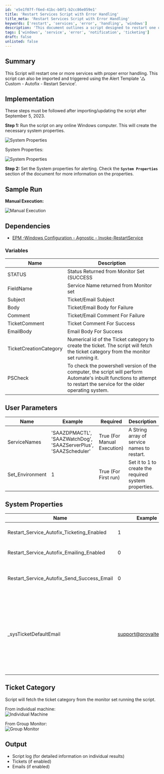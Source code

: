 ```yaml
---
id: 'e5e1f07f-f6ed-41bc-b0f1-b2cc86e059e1'
title: 'Restart Services Script with Error Handling'
title_meta: 'Restart Services Script with Error Handling'
keywords: ['restart', 'services', 'error', 'handling', 'windows']
description: 'This document outlines a script designed to restart one or more services on Windows machines with comprehensive error handling. It includes implementation steps, dependencies, user parameters, and system properties necessary for successful execution. The script can be triggered through a custom alert template for automated service management.'
tags: ['windows', 'service', 'error', 'notification', 'ticketing']
draft: false
unlisted: false
---
```

## Summary

This Script will restart one or more services with proper error handling. This script can also be imported and triggered using the Alert Template '△ Custom - Autofix - Restart Service'.

## Implementation

These steps must be followed after importing/updating the script after September 5, 2023.

**Step 1:** Run the script on any online Windows computer. This will create the necessary system properties.

![System Properties](../../../static/img/Service---Restart/image_1.png)

System Properties:

![System Properties](../../../static/img/Service---Restart/image_2.png)

**Step 2:** Set the System properties for alerting. Check the **`System Properties`** section of the document for more information on the properties.

## Sample Run

**Manual Execution:**

![Manual Execution](../../../static/img/Service---Restart/image_3.png)

## Dependencies

- [EPM -Windows Configuration - Agnostic - Invoke-RestartService](https://proval.itglue.com/DOC-5078775-11032222)

### Variables

| Name                     | Description                                                       |
|--------------------------|-------------------------------------------------------------------|
| STATUS                   | Status Returned from Monitor Set (SUCCESS|FAILED)                |
| FieldName                | Service Name returned from Monitor set                             |
| Subject                  | Ticket/Email Subject                                             |
| Body                     | Ticket/Email Body for Failure                                      |
| Comment                  | Ticket/Email Comment For Failure                                   |
| TicketComment             | Ticket Comment For Success                                         |
| EmailBody                | Email Body For Success                                            |
| TicketCreationCategory    | Numerical id of the Ticket category to create the ticket. The script will fetch the ticket category from the monitor set running it. |
| PSCheck                  | To check the powershell version of the computer, the script will perform Automate's inbuilt functions to attempt to restart the service for the older operating system. |

## User Parameters

| Name              | Example                                                      | Required                     | Description                                          |
|-------------------|--------------------------------------------------------------|-------------------------------|------------------------------------------------------|
| ServiceNames      | 'SAAZDPMACTL', 'SAAZWatchDog', 'SAAZServerPlus', 'SAAZScheduler' | True (For Manual Execution)   | A String array of service names to restart.          |
| Set_Environment    | 1                                                            | True (For First run)         | Set it to 1 to create the required system properties. |

## System Properties

| Name                                           | Example | Required                | Description                                                                                       |
|------------------------------------------------|---------|-------------------------|---------------------------------------------------------------------------------------------------|
| Restart_Service_Autofix_Ticketing_Enabled     | 1       | True                    | 1 and 0 to toggle between the ticket creation feature of the script. The default value is 1 (Enabled Ticketing). |
| Restart_Service_Autofix_Emailing_Enabled      | 0       | False                   | 1 and 0 to toggle between the Emailing feature of the script. The default value is 0. (Disable Emailing) |
| Restart_Service_Autofix_Send_Success_Email     | 0       | False                   | Set it to 1 to send an email on monitor success as well. The default value is 0. To Enable Monitor Success emails, `Restart_Service_Autofix_Emailing_Enabled` must be set to 1. |
| _sysTicketDefaultEmail                          | [support@provaltech.com](mailto:support@provaltech.com) | True (if emailing is enabled) | Email address to notify, it is mandatory to set the email address(es) if the system property `Restart_Service_Autofix_Emailing_Enabled` is set to 1. Multiple email addresses should be separated by a semicolon. **Note: Please be careful while making any changes to this property as this is a default system property and another script(s) might have been using this as well. Do not update the email address(es) saved in this property without checking the other scripts for this system property.** |

## Ticket Category

Script will fetch the ticket category from the monitor set running the script.

From individual machine:  
![Individual Machine](../../../static/img/Service---Restart/image_4.png)

From Group Monitor:  
![Group Monitor](../../../static/img/Service---Restart/image_5.png)

## Output

- Script log (for detailed information on individual results)
- Tickets (if enabled)
- Emails (if enabled)












